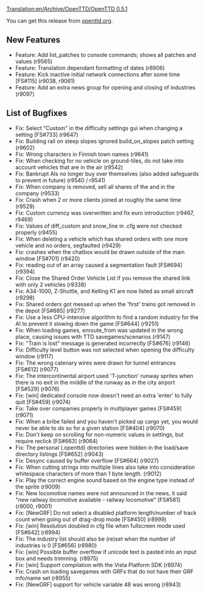 [[Translation:en/Archive/OpenTTD/OpenTTD 0.5.1]]


{{en/Archive/OpenTTD/NaviPrevNext|prev=en/Archive/OpenTTD/OpenTTD 0.5.0|next=en/Archive/OpenTTD/OpenTTD 0.5.2|date=2007-04-20}}

You can get this release from [http://www.openttd.org/en/download-stable/0.5.1 openttd.org].

==New Features==
* Feature: Add list_patches to console commands; shows all patches and values (r9565)
* Feature: Translation dependant formatting of dates (r8906)
* Feature: Kick inactive initial network connections after some time [FS#115] (r9038, r9061)
* Feature: Add an extra news group for opening and closing of industries (r9097)

==List of Bugfixes==
* Fix: Select "Custom" in the difficulty settings gui when changing a setting [FS#733] (r9647)
* Fix: Building rail on steep slopes ignored build_on_slopes patch setting (r9602)
* Fix: Wrong characters in Finnish town names (r9641)
* Fix: When checking for no vehicle on ground-tiles, do not take into account vehicles that are in the air (r9542)
* Fix: Bankrupt AIs no longer buy over themselves (also added safeguards to prevent in future) (r9540 / r9541)
* Fix: When company is removed, sell all shares of the and in the company (r9533)
* Fix: Crash when 2 or more clients joined at roughly the same time (r9529)
* Fix: Custom currency was overwritten and fix euro introduction (r9467, r9469)
* Fix: Values of diff_custom and snow_line in .cfg were not checked properly (r9455)
* Fix: When deleting a vehicle which has shared orders with one more vehicle and no orders, segfaulted (r9429)
* Fix: crashes when the chatbox would be drawn outside of the main window [FS#701] (r9420)
* Fix: reading out of an array caused a segmentation fault [FS#694] (r9394)
* Fix: Close the Shared Order Vehicle List if you remove the shared link with only 2 vehicles (r9338)
* Fix: A34-1000, Z-Shuttle, and Kelling K1 are now listed as small aircraft (r9298)
* Fix: Shared orders got messed up when the 'first' trains got removed in the depot [FS#685] (r9277)
* Fix: Use a less CPU-intensive algorithm to find a random industry for the AI to prevent it slowing down the game [FS#644] (r9251)
* Fix: When loading games, enroute_from was updated in the wrong place, causing issues with TTD savegames/scenarios (r9147)
* Fix: "Train is lost" message is generated incorrectly [FS#676] (r9146)
* Fix: Difficulty level button was not selected when opening the difficulty window (r9117)
* Fix: The wrong catenary wires were drawn for tunnel entrances [FS#612] (r9077)
* Fix: The intercontinental airport used 'T-junction' runway sprites when there is no exit in the middle of the runway as in the city airport [FS#529] (r9076)
* Fix: [win] dedicated console now doesn't need an extra 'enter' to fully quit [FS#459] (r9074)
* Fix: Take over companies properly in multiplayer games [FS#459] (r9071)
* Fix: When a bribe failed and you haven't picked up cargo yet, you would never be able to do so for a given station [FS#404] (r9070)
* Fix: Don't keep on scrolling for non-numeric values in settings, but require reclick [FS#663] (r9064)
* Fix: The personal (.openttd) directories were hidden in the load/save directory listings [FS#652] (r9043)
* Fix: Desync caused by buffer overflow [FS#664] (r9027)
* Fix: When cutting strings into multiple lines also take into consideration whitespace characters of more than 1 byte length. (r9012)
* Fix: Play the correct engine sound based on the engine type instead of the sprite (r9009)
* Fix: New locomotive names were not announced in the news, it said "new railway locomotive available - railway locomotive" [FS#581] (r9000, r9001)
* Fix: [NewGRF] Do not select a disabled platform length/number of track count when going out of drag-drop mode [FS#450] (r8999)
* Fix: [win] Resolution doubled in cfg file when fullscreen mode used [FS#642] (r8994)
* Fix: The industry list should also be (re)set when the number of industries is 0 [FS#656] (r8980)
* Fix: [win] Possible buffer overflow if unicode text is pasted into an input box and needs trimming. (r8975)
* Fix: [win] Support compilation with the Vista Platform SDK (r8974)
* Fix: Crash on loading savegames with GRFs that do not have their GRF info/name set (r8955)
* Fix: [NewGRF] support for vehicle variable 48 was wrong (r8943)